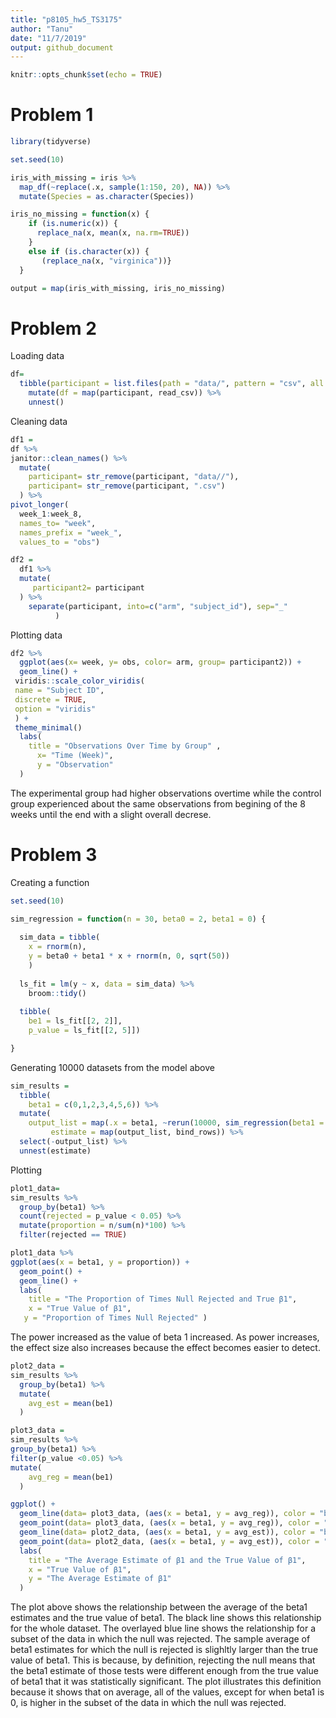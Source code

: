 ```yaml
---
title: "p8105_hw5_TS3175"
author: "Tanu"
date: "11/7/2019"
output: github_document
---
```


```r
knitr::opts_chunk$set(echo = TRUE)
```

# Problem 1

```r
library(tidyverse)

set.seed(10)

iris_with_missing = iris %>% 
  map_df(~replace(.x, sample(1:150, 20), NA)) %>%
  mutate(Species = as.character(Species))
```

```r
iris_no_missing = function(x) {
    if (is.numeric(x)) {
      replace_na(x, mean(x, na.rm=TRUE))
    }
    else if (is.character(x)) {
       (replace_na(x, "virginica"))}
  }
```

```r
output = map(iris_with_missing, iris_no_missing)
```

# Problem 2

Loading data
```r
df= 
  tibble(participant = list.files(path = "data/", pattern = "csv", all.files = TRUE, full.names = TRUE)) %>% 
    mutate(df = map(participant, read_csv)) %>% 
    unnest()
```

Cleaning data 
```r
df1 =
df %>%
janitor::clean_names() %>% 
  mutate(
    participant= str_remove(participant, "data//"),
    participant= str_remove(participant, ".csv")
  ) %>% 
pivot_longer(
  week_1:week_8,
  names_to= "week",
  names_prefix = "week_",
  values_to = "obs")  
```

```r
df2 =
  df1 %>% 
  mutate(
     participant2= participant
  ) %>% 
    separate(participant, into=c("arm", "subject_id"), sep="_"
          ) 
```

Plotting data 
```r
df2 %>% 
  ggplot(aes(x= week, y= obs, color= arm, group= participant2)) +
  geom_line() + 
 viridis::scale_color_viridis(
 name = "Subject ID", 
 discrete = TRUE, 
 option = "viridis"
 ) + 
 theme_minimal()
  labs(
    title = "Observations Over Time by Group" ,
      x= "Time (Week)",
      y = "Observation"
  ) 
```

The experimental group had higher observations overtime while the control group experienced about the same observations from begining of the 8 weeks until the end with a slight overall decrese.

# Problem 3

Creating a function
```r
set.seed(10)

sim_regression = function(n = 30, beta0 = 2, beta1 = 0) {
  
  sim_data = tibble(
    x = rnorm(n),
    y = beta0 + beta1 * x + rnorm(n, 0, sqrt(50))
    )
  
  ls_fit = lm(y ~ x, data = sim_data) %>% 
    broom::tidy()
  
  tibble(
    be1 = ls_fit[[2, 2]],
    p_value = ls_fit[[2, 5]])

}
```

Generating 10000 datasets from the model above
```r
sim_results =
  tibble(
    beta1 = c(0,1,2,3,4,5,6)) %>% 
  mutate(
    output_list = map(.x = beta1, ~rerun(10000, sim_regression(beta1 = .x))),
         estimate = map(output_list, bind_rows)) %>% 
  select(-output_list) %>% 
  unnest(estimate)
```

Plotting
```r
plot1_data=
sim_results %>% 
  group_by(beta1) %>% 
  count(rejected = p_value < 0.05) %>% 
  mutate(proportion = n/sum(n)*100) %>% 
  filter(rejected == TRUE)
```

```r
plot1_data %>% 
ggplot(aes(x = beta1, y = proportion)) +
  geom_point() + 
  geom_line() +
  labs(
    title = "The Proportion of Times Null Rejected and True β1",
    x = "True Value of β1",
   y = "Proportion of Times Null Rejected" )
```

The power increased as the value of beta 1 increased. As power increases, the effect size also increases because the effect becomes easier to detect. 

```r
plot2_data =
sim_results %>%
  group_by(beta1) %>% 
  mutate(
    avg_est = mean(be1)
  )
```

```r
plot3_data =
sim_results %>% 
group_by(beta1) %>% 
filter(p_value <0.05) %>% 
mutate(
    avg_reg = mean(be1)
  )
```

```r
ggplot() +
  geom_line(data= plot3_data, (aes(x = beta1, y = avg_reg)), color = "blue") +
  geom_point(data= plot3_data, (aes(x = beta1, y = avg_reg)), color = "blue") +
  geom_line(data= plot2_data, (aes(x = beta1, y = avg_est)), color = "black") +
  geom_point(data= plot2_data, (aes(x = beta1, y = avg_est)), color = "black") +
  labs(
    title = "The Average Estimate of β1 and the True Value of β1",  
    x = "True Value of β1",
    y = "The Average Estimate of β1"
  )
```
The plot above shows the relationship between the average of the beta1 estimates and the true value of beta1. The black line shows this relationship for the whole dataset. The overlayed blue line shows the relationship for a subset of the data in which the null was rejected. The sample average of beta1 estimates for which the null is rejected is slighltly larger than the true value of beta1. This is because, by definition, rejecting the null means that the beta1 estimate of those tests were different enough from the true value of beta1 that it was statistically significant. The plot illustrates this definition because it shows that on average, all of the values, except for when beta1 is 0, is higher in the subset of the data in which the null was rejected.
